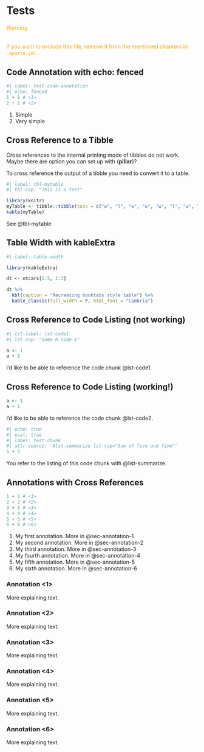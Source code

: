 # Tests

::: {.callout-warning style="color: orange;"}
###### Warning

If you want to exclude this file, remove it from the mentioned chapters
in `_quarto.yml`.
:::

## Code Annotation with echo: fenced

```r
#| label: test-code-annotation
#| echo: fenced
1 + 1 # <1>
2 + 2 # <2>
```

1.  Simple
2.  Very simple

## Cross Reference to a Tibble

Cross references to the internal printing mode of tibbles do not work.
Maybe there are option you can set up with {**pillar**}?

To cross reference the output of a tibble you need to convert it to a
table.

```r
#| label: tbl-mytable
#| tbl-cap: "This is a test"

library(knitr)
myTable <- tibble::tibble(toss = c("w", "l", "w", "w", "w", "l", "w", "l", "w"))
kable(myTable)
```

See @tbl-mytable

## Table Width with kableExtra

```r
#| label: table-width

library(kableExtra)

dt <- mtcars[1:5, 1:3]

dt %>%
  kbl(caption = "Recreating booktabs style table") %>%
  kable_classic(full_width = F, html_font = "Cambria")
```

## Cross Reference to Code Listing (not working)

```r
#| lst-label: lst-code1
#| lst-cap: "Some R code 1"

a <- 1
a + 1
```

I'd like to be able to reference the code chunk @lst-code1.

## Cross Reference to Code Listing (working!)

``` {#lst-code .r lst-cap="Some R code"}
a <- 1
a + 1
```

I'd like to be able to reference the code chunk @lst-code2.

```r
#| echo: true
#| eval: true
#| label: test-chunk
#| attr-source: '#lst-summarize lst-cap="Sum of five and five"'
5 + 5
```

You refer to the listing of this code chunk with @list-summarize.

## Annotations with Cross References

```r

1 + 1 # <1>
2 + 2 # <2>
3 + 3 # <3>
4 + 4 # <4>
5 + 5 # <5>
6 + 6 # <6>
```

1.  My first annotation. More in @sec-annotation-1
2.  My second annotation. More in @sec-annotation-2
3.  My third annotation. More in @sec-annotation-3
4.  My fourth annotation. More in @sec-annotation-4
5.  My fifth annotation. More in @sec-annotation-5
6.  My sixth annotation. More in @sec-annotation-6

### Annotation \<1\> {#sec-annotation-1}

More explaining text.

### Annotation \<2\> {#sec-annotation-2}

More explaining text.

### Annotation \<3\> {#sec-annotation-3}

More explaining text.

### Annotation \<4\> {#sec-annotation-4}

More explaining text.

### Annotation \<5\> {#sec-annotation-5}

More explaining text.

### Annotation \<6\> {#sec-annotation-6}

More explaining text.
